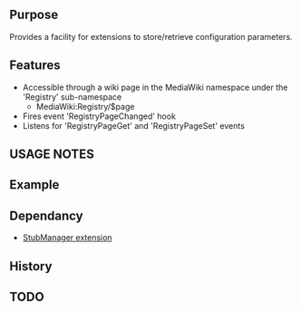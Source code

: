{{Extension
|name        = RegistryManager
|status      = beta
|type        = parser
|author      = [[user:jldupont|Jean-Lou Dupont]]
|image       =
|version     = 1.0.0
|update      =
|mediawiki   = 1.11
|download    = [http://mediawiki.googlecode.com/svn/trunk/extensions/RegistryManager/ SVN]
|readme      =
|changelog   = See SVN ($Id: InterWikiLinkManager.php 793 2007-09-18 16:01:55Z jeanlou.dupont $)
|description = 
|parameters  =
|rights      =
|example     =
}}
== Purpose ==   
Provides a facility for extensions to store/retrieve configuration parameters.

== Features ==
* Accessible through a wiki page in the MediaWiki namespace under the 'Registry' sub-namespace
** MediaWiki:Registry/$page
* Fires event 'RegistryPageChanged' hook
* Listens for 'RegistryPageGet' and 'RegistryPageSet' events

== USAGE NOTES ==

== Example ==

== Dependancy ==
* [[Extension:StubManager|StubManager extension]]

{{Pear|RegistryManager}}

== History ==

== TODO ==
